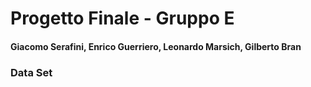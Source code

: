 # Progetto Finale - Gruppo E
#### Giacomo Serafini, Enrico Guerriero, Leonardo Marsich, Gilberto Bran

### Data Set